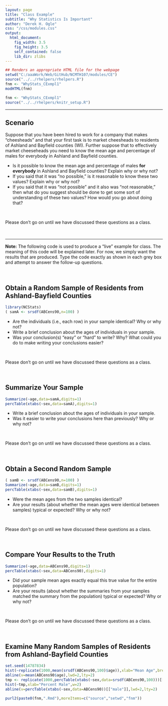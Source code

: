 ```yaml
---
layout: page
title: "Class Example"
subtitle: "Why Statistics Is Important"
author: "Derek H. Ogle"
css: "/css/modules.css"
output:
  html_document:
    fig_width: 3.5
    fig_height: 3.5
    self_contained: false
    lib_dir: zlibs
---
```

```r
## Renders an appropriate HTML file for the webpage
setwd("C:/aaaWork/Web/GitHub/NCMTH107/modules/CE")
source("../../rhelpers/rhelpers.R")
fnm <- "WhyStats_CExmpl1"
modHTML(fnm)
```

```r
fnm <- "WhyStats_CExmpl1"
source("../../rhelpers/knitr_setup.R")
```

----

## Scenario
Suppose that you have been hired to work for a company that makes "cheesheads" and that your first task is to market cheesheads to residents of Ashland and Bayfield counties (WI). Further suppose that to effectively market cheeseheads you need to know the mean age and percentage of males for everybody in Ashland and Bayfield counties.

* Is it possible to know the mean age and percentage of males **for everybody** in Ashland and Bayfield counties? Explain why or why not?
* If you said that it was "no possible," is it reasonable to know these two values? Explain why or why not?
* If you said that it was "not possible" and it also was "not reasonable," then what do you suggest should be done to get some sort of understanding of these two values? How would you go about doing that?

\ 

<div class="alert alert-danger">Please don't go on until we have discussed these questions as a class.
</div>

\ 


---- 

<div class="alert alert-warning"><strong>Note:</strong> The following code is used to produce a "live" example for class. The meaning of this code will be explained later. For now, we simply want the results that are produced. Type the code exactly as shown in each grey box and attempt to answer the follow-up questions.
</div>

\ 

## Obtain a Random Sample of Residents from Ashland-Bayfield Counties
```r
library(NCStats)
( samA <- srsdf(ABCens90,n=100) )
```

* Are the individuals (i.e., each row) in your sample identical? Why or why not?
* Write a brief conclusion about the ages of individuals in your sample.
* Was your conclusion(s) "easy" or "hard" to write? Why? What could you do to make writing your conclusions easier?

\ 

<div class="alert alert-danger">Please don't go on until we have discussed these questions as a class.
</div>

\ 

## Summarize Your Sample
```r
Summarize(~age,data=samA,digits=1)
percTable(xtabs(~sex,data=samA),digits=1)
```

* Write a brief conclusion about the ages of individuals in your sample.
* Was it easier to write your conclusions here than previously? Why or why not?

\ 

<div class="alert alert-danger">Please don't go on until we have discussed these questions as a class.
</div>

\ 

## Obtain a Second Random Sample
```r
( samB <- srsdf(ABCens90,n=100) )
Summarize(~age,data=samB,digits=1)
percTable(xtabs(~sex,data=samB),digits=1)
```

* Were the mean ages from the two samples identical?
* Are your results (about whether the mean ages were identical between samples) typical or expected? Why or why not?

\ 

<div class="alert alert-danger">Please don't go on until we have discussed these questions as a class.
</div>

\ 

## Compare Your Results to the Truth
```r
Summarize(~age,data=ABCens90,digits=1)
percTable(xtabs(~sex,data=ABCens90),digits=1)
```

* Did your sample mean ages exactly equal this true value for the entire population?
* Are your results (about whether the summaries from your samples matched the summary from the population) typical or expected?  Why or why not?

\ 

<div class="alert alert-danger">Please don't go on until we have discussed these questions as a class.
</div>

\ 

## Examine Many Random Samples of Residents from Ashland-Bayfield Counties
```r
set.seed(14787834)
hist(~replicate(1000,mean(srsdf(ABCens90,100)$age)),xlab="Mean Age",breaks=15)
abline(v=mean(ABCens90$age),lwd=2,lty=2)
tmp <- replicate(1000,percTable(xtabs(~sex,data=srsdf(ABCens90,100)))[["male"]])
hist(~tmp,xlab="Percent Male",w=2)
abline(v=percTable(xtabs(~sex,data=ABCens90))[["male"]],lwd=2,lty=2)
```

```r
purl2(paste0(fnm,".Rmd"),moreItems=c("source","setwd","fnm"))
```
